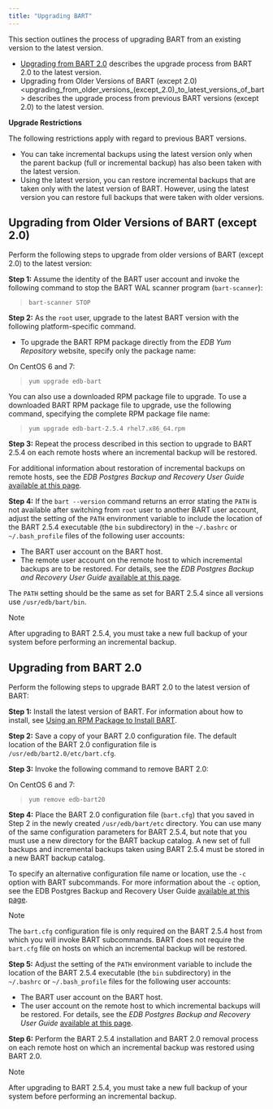 ```yaml
---
title: "Upgrading BART"
---
```


<div id="upgrade" class="registered_link"></div>


This section outlines the process of upgrading BART from an existing version to the latest version.

  - [Upgrading from BART 2.0](#upgrading_from_bart_2_0) describes the upgrade process from BART 2.0 to the latest version.
  - <span class="title-ref">Upgrading from Older Versions of BART (except 2.0) \<upgrading_from_older_versions_(except_2.0)_to_latest_versions_of_bart\></span> describes the upgrade process from previous BART versions (except 2.0) to the latest version.

**Upgrade Restrictions**

The following restrictions apply with regard to previous BART versions.

  - You can take incremental backups using the latest version only when the parent backup (full or incremental backup) has also been taken with the latest version.
  - Using the latest version, you can restore incremental backups that are taken only with the latest version of BART. However, using the latest version you can restore full backups that were taken with older versions.

<div id="upgrading_from_older_versions_except_2_0_to_latest_versions_of_bart" class="registered_link"></div>

## Upgrading from Older Versions of BART (except 2.0)

Perform the following steps to upgrade from older versions of BART (except 2.0) to the latest version:

**Step 1:** Assume the identity of the BART user account and invoke the following command to stop the BART WAL scanner program (`bart-scanner`):

> 
> 
> ``` text
> bart-scanner STOP
> ```

**Step 2:** As the `root` user, upgrade to the latest BART version with the following platform-specific command.

  - To upgrade the BART RPM package directly from the *EDB Yum Repository* website, specify only the package name:

On CentOS 6 and 7:

> 
> 
> ``` text
> yum upgrade edb-bart
> ```

You can also use a downloaded RPM package file to upgrade. To use a downloaded BART RPM package file to upgrade, use the following command, specifying the complete RPM package file name:

> 
> 
> ``` text
> yum upgrade edb-bart-2.5.4 rhel7.x86_64.rpm
> ```

**Step 3:** Repeat the process described in this section to upgrade to BART 2.5.4 on each remote hosts where an incremental backup will be restored.

For additional information about restoration of incremental backups on remote hosts, see the *EDB Postgres Backup and Recovery User Guide* [available at this page](https://www.enterprisedb.com/edb-docs/).

**Step 4:** If the `bart --version` command returns an error stating the `PATH` is not available after switching from `root` user to another BART user account, adjust the setting of the `PATH` environment variable to include the location of the BART 2.5.4 executable (the `bin` subdirectory) in the `~/.bashrc` or `~/.bash_profile` files of the following user accounts:

  - The BART user account on the BART host.
  - The remote user account on the remote host to which incremental backups are to be restored. For details, see the *EDB Postgres Backup and Recovery User Guide* [available at this page](https://www.enterprisedb.com/edb-docs/).

The `PATH` setting should be the same as set for BART 2.5.4 since all versions use `/usr/edb/bart/bin`.

<div class="note">

<div class="title">

Note

</div>

After upgrading to BART 2.5.4, you must take a new full backup of your system before performing an incremental backup.

</div>

<div id="upgrading_from_bart_2_0" class="registered_link"></div>

## Upgrading from BART 2.0

Perform the following steps to upgrade BART 2.0 to the latest version of BART:

**Step 1:** Install the latest version of BART. For information about how to install, see [Using an RPM Package to Install BART](#installing_bart_using_an_rpm_package).

**Step 2:** Save a copy of your BART 2.0 configuration file. The default location of the BART 2.0 configuration file is `/usr/edb/bart2.0/etc/bart.cfg`.

**Step 3:** Invoke the following command to remove BART 2.0:

On CentOS 6 and 7:

> 
> 
> ``` text
> yum remove edb-bart20
> ```

**Step 4:** Place the BART 2.0 configuration file (`bart.cfg`) that you saved in Step 2 in the newly created `/usr/edb/bart/etc` directory. You can use many of the same configuration parameters for BART 2.5.4, but note that you must use a new directory for the BART backup catalog. A new set of full backups and incremental backups taken using BART 2.5.4 must be stored in a new BART backup catalog.

To specify an alternative configuration file name or location, use the `-c` option with BART subcommands. For more information about the `-c` option, see the EDB Postgres Backup and Recovery User Guide [available at this page](https://www.enterprisedb.com/edb-docs/).

<div class="note">

<div class="title">

Note

</div>

The `bart.cfg` configuration file is only required on the BART 2.5.4 host from which you will invoke BART subcommands. BART does not require the `bart.cfg` file on hosts on which an incremental backup will be restored.

</div>

**Step 5:** Adjust the setting of the `PATH` environment variable to include the location of the BART 2.5.4 executable (the `bin` subdirectory) in the `~/.bashrc` or `~/.bash_profile` files for the following user accounts:

  - The BART user account on the BART host.
  - The user account on the remote host to which incremental backups will be restored. For details, see the *EDB Postgres Backup and Recovery User Guide* [available at this page](https://www.enterprisedb.com/edb-docs/).

**Step 6:** Perform the BART 2.5.4 installation and BART 2.0 removal process on each remote host on which an incremental backup was restored using BART 2.0.

<div class="note">

<div class="title">

Note

</div>

After upgrading to BART 2.5.4, you must take a new full backup of your system before performing an incremental backup.

</div>

